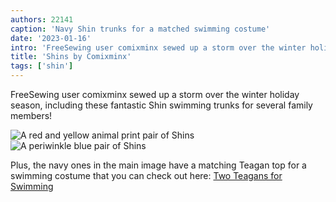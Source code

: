 ```yaml
---
authors: 22141
caption: 'Navy Shin trunks for a matched swimming costume'
date: '2023-01-16'
intro: 'FreeSewing user comixminx sewed up a storm over the winter holiday season, including these fantastic Shin swimming trunks for several family members!'
title: 'Shins by Comixminx'
tags: ['shin']
---
```


<!-- truncate -->

FreeSewing user comixminx sewed up a storm over the winter holiday season, including these fantastic Shin swimming trunks for several family members!

![A red and yellow animal print pair of Shins](https://posts.freesewing.org/uploads/FS_Shin_Wild_d04b0103cb.jpeg)
![A periwinkle blue pair of Shins](https://posts.freesewing.org/uploads/FS_Shin_Blue_c2c5b502ba.jpeg)

Plus, the navy ones in the main image have a matching Teagan top for a swimming costume that you can check out here:
[Two Teagans for Swimming](https://freesewing.org/showcase/teagans-for-swimming/)
